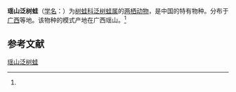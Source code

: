 {{Speciesbox
| name = 瑶山泛树蛙
| status = 
| status_system = 
| image = 
| genus = Polypedates
| species = yaoshanensis
| authority = (Liu et Hu, 1962)<ref name='id5041'>{{cite web| url =http://www.bioinfo.cn/db05/BjdwSpecies.php?action=view&id=5041| title =瑶山泛树蛙| work =《中国动物物种编目数据库》| publisher =中国科学院微生物研究所| author =中国科学院动物研究所| accessdate =2009-04-11| deadurl =yes| archiveurl =https://web.archive.org/web/20160305073511/http://www.bioinfo.cn/db05/BjdwSpecies.php?action=view&id=5041| archivedate =2016-03-05}}</ref>
}}

'''瑶山泛树蛙'''（[[学名|学名]]：{{lang|la|''Polypedates yaoshanensis''}}）为[[树蛙科|树蛙科]][[泛树蛙属|泛树蛙属]]的[[两栖动物|两栖动物]]，是中国的特有物种。分布于[[广西|广西]]等地。该物种的模式产地在广西瑶山。<ref name='id5041'/>

== 参考文献 ==
{{reflist}}

{{Wikispecies|Polypedates yaoshanensis}}
{{Taxonbar|from=Q28056218}}

[[Category:泛树蛙属|瑶山泛树蛙]]


{{amphibian-stub}}